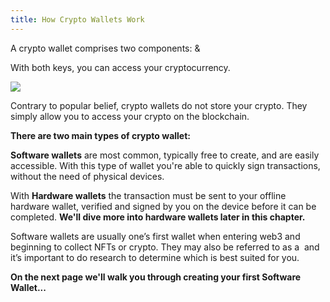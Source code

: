 ```yaml
---
title: How Crypto Wallets Work
---
```


A crypto wallet comprises two components: <Nutshell glossaryEntry="content/glossary/public_key.mdx" children="Public Key" />  & <Nutshell glossaryEntry="content/glossary/private_key.mdx" children="Private Key." />&#x20;

With both keys, you can access your cryptocurrency.&#x20;

![](/assets/5.jpg)

Contrary to popular belief, crypto wallets do not store your crypto. They simply allow you to access your crypto on the blockchain.

**There are two main types of crypto wallet:**

<Nutshell glossaryEntry="content/glossary/software_wallet.mdx" children="Software Wallets" />

<Nutshell children="Hardware Wallet" glossaryEntry="content/glossary/hardware_wallet.mdx" />

**Software wallets** are most common, typically free to create, and are easily accessible. With this type of wallet you're able to quickly sign transactions, without the need of physical devices.&#x20;

With **Hardware wallets** the transaction must be sent to your offline hardware wallet, verified and signed by you on the device before it can be completed. **We'll dive more into hardware wallets later in this chapter.**

Software wallets are usually one’s first wallet when entering web3 and beginning to collect NFTs or crypto. They may also be referred to as a <Nutshell children="Hot Wallet," glossaryEntry="content/glossary/hot_wallet.mdx" /> and it’s important to do research to determine which is best suited for you.&#x20;

**On the next page we'll walk you through creating your first Software Wallet...**
